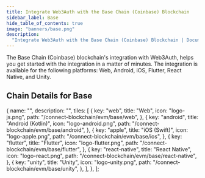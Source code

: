 ```yaml
---
title: Integrate Web3Auth with the Base Chain (Coinbase) Blockchain
sidebar_label: Base
hide_table_of_contents: true
image: "banners/base.png"
description:
  "Integrate Web3Auth with the Base Chain (Coinbase) Blockchain | Documentation - Web3Auth"
---
```



<SEO
  title="Integrate Web3Auth with the Base Chain (Coinbase) Blockchain"
  description="Integrate Web3Auth with the Base Chain (Coinbase) Blockchain | Documentation - Web3Auth"
  image="https://web3auth.io/docs/banners/base.png"
  slug="/connect-blockchain/evm/base"
/>

The Base Chain (Coinbase) blockchain's integration with Web3Auth, helps you get started with the
integration in a matter of minutes. The integration is available for the following platforms: Web,
Android, iOS, Flutter, React Native, and Unity.

## Chain Details for Base

<ChainDetailsBase />

  {
    name: "",
    description: "",
    tiles: [
      {
        key: "web",
        title: "Web",
        icon: "logo-js.png",
        path: "/connect-blockchain/evm/base/web",
      },
      {
        key: "android",
        title: "Android (Kotlin)",
        icon: "logo-android.png",
        path: "/connect-blockchain/evm/base/android",
      },
      {
        key: "apple",
        title: "iOS (Swift)",
        icon: "logo-apple.png",
        path: "/connect-blockchain/evm/base/ios",
      },
      {
        key: "flutter",
        title: "Flutter",
        icon: "logo-flutter.png",
        path: "/connect-blockchain/evm/base/flutter",
      },
      {
        key: "react-native",
        title: "React Native",
        icon: "logo-react.png",
        path: "/connect-blockchain/evm/base/react-native",
      },
      {
        key: "unity",
        title: "Unity",
        icon: "logo-unity.png",
        path: "/connect-blockchain/evm/base/unity",
      },
    ],
  },
];

<Tiles tileGroups={Base} />

